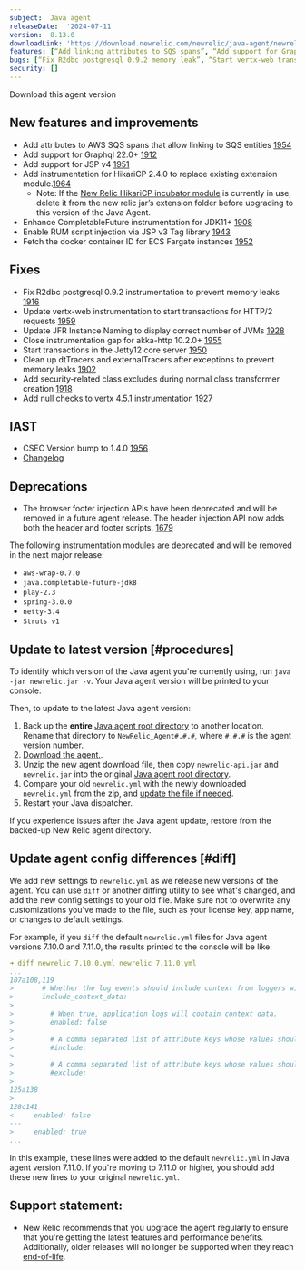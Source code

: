 ```yaml
---
subject:  Java agent
releaseDate:  '2024-07-11'
version:  8.13.0
downloadLink: 'https://download.newrelic.com/newrelic/java-agent/newrelic-agent/8.13.0/'
features: [“Add linking attributes to SQS spans”, “Add support for Graphql 22”, “Add support for JSP v4”, “Add support for HikariCP 2.4.0”, “Enhance CompletableFuture instrumentation for JDK11+”, “Enable RUM script injection via JSP v3 Tag library”, “Fetch the docker container ID for ECS Fargate instances”]
bugs: [“Fix R2dbc postgresql 0.9.2 memory leak”, “Start vertx-web transactions for HTTP/2 requests”, “Update JFR Instance Naming”, “Close instrumentation gap for akka-http 10.2.0+”, “Start transactions in the Jetty12 core server”,  “Clean up tracers after exceptions to prevent memory leaks”, “Add security-related class excludes during class transformer creation”,  “Add null checks to vertx 4.5.1 instrumentation ”]
security: []
---
```


<ButtonGroup>
  <ButtonLink
    role="button"
    to="https://download.newrelic.com/newrelic/java-agent/newrelic-agent/8.13.0/"
    variant="primary"
  >
    Download this agent version
  </ButtonLink>
</ButtonGroup>

## New features and improvements

* Add attributes to AWS SQS spans that allow linking to SQS entities [1954](https://github.com/newrelic/newrelic-java-agent/pull/1954)
* Add support for Graphql 22.0+ [1912](https://github.com/newrelic/newrelic-java-agent/pull/1912)
* Add support for JSP v4 [1951](https://github.com/newrelic/newrelic-java-agent/pull/1951)
* Add instrumentation for HikariCP 2.4.0 to replace existing extension module.[1964](https://github.com/newrelic/newrelic-java-agent/pull/1964)
  * Note: If the [New Relic HikariCP incubator module](https://docs.newrelic.com/docs/apm/agents/java-agent/instrumentation/extension-additional-instrumentation-modules/#hikaricp-240) is currently in use, delete it from the new relic jar’s extension folder before upgrading to this version of the Java Agent.
* Enhance CompletableFuture instrumentation for JDK11+ [1908](https://github.com/newrelic/newrelic-java-agent/pull/1908)
* Enable RUM script injection via JSP v3 Tag library [1943](https://github.com/newrelic/newrelic-java-agent/pull/1943)
* Fetch the docker container ID for ECS Fargate instances [1952](https://github.com/newrelic/newrelic-java-agent/pull/1952)

## Fixes

* Fix R2dbc postgresql 0.9.2 instrumentation to prevent memory leaks  [1916](https://github.com/newrelic/newrelic-java-agent/pull/1916)
* Update vertx-web instrumentation to start transactions for HTTP/2 requests [1959](https://github.com/newrelic/newrelic-java-agent/pull/1959)
* Update JFR Instance Naming to display correct number of JVMs  [1928](https://github.com/newrelic/newrelic-java-agent/pull/1928)
* Close instrumentation gap for akka-http 10.2.0+ [1955](https://github.com/newrelic/newrelic-java-agent/pull/1955)
* Start transactions in the Jetty12 core server [1950](https://github.com/newrelic/newrelic-java-agent/pull/1950)
* Clean up dtTracers and externalTracers after exceptions to prevent memory leaks [1902](https://github.com/newrelic/newrelic-java-agent/pull/1902)
* Add security-related class excludes during normal class transformer creation [1918](https://github.com/newrelic/newrelic-java-agent/pull/1918)
* Add null checks to vertx 4.5.1 instrumentation [1927](https://github.com/newrelic/newrelic-java-agent/pull/1927)

## IAST

* CSEC Version bump to 1.4.0 [1956](https://github.com/newrelic/newrelic-java-agent/pull/1956)
* [Changelog](https://github.com/newrelic/csec-java-agent/releases/tag/1.4.0)

## Deprecations

* The browser footer injection APIs have been deprecated and will be removed in a future agent release. The header injection API now adds both the header and footer scripts. [1679](https://github.com/newrelic/newrelic-java-agent/pull/1679)

The following instrumentation modules are deprecated and will be removed in the next major release:

* `aws-wrap-0.7.0`
* `java.completable-future-jdk8`
* `play-2.3`
* `spring-3.0.0`
* `netty-3.4`
* `Struts v1`

## Update to latest version [#procedures]

To identify which version of the Java agent you're currently using, run `java -jar newrelic.jar -v`. Your Java agent version will be printed to your console.

Then, to update to the latest Java agent version:

1. Back up the **entire** [Java agent root directory](/docs/agents/manage-apm-agents/troubleshooting/find-agent-root-directory#java-agent) to another location. Rename that directory to `NewRelic_Agent#.#.#`, where `#.#.#` is the agent version number.
2. [Download the agent.](/docs/release-notes/agent-release-notes/java-release-notes).
3. Unzip the new agent download file, then copy `newrelic-api.jar` and `newrelic.jar` into the original [Java agent root directory](/docs/agents/manage-apm-agents/troubleshooting/find-agent-root-directory#java-agent).
4. Compare your old `newrelic.yml` with the newly downloaded `newrelic.yml` from the zip, and [update the file if needed](#diff).
5. Restart your Java dispatcher.

If you experience issues after the Java agent update, restore from the backed-up New Relic agent directory.

## Update agent config differences [#diff]

We add new settings to `newrelic.yml` as we release new versions of the agent. You can use `diff` or another diffing utility to see what's changed, and add the new config settings to your old file. Make sure not to overwrite any customizations you've made to the file, such as your license key, app name, or changes to default settings.

For example, if you `diff` the default `newrelic.yml` files for Java agent versions 7.10.0 and 7.11.0, the results printed to the console will be like:

```yaml
➜ diff newrelic_7.10.0.yml newrelic_7.11.0.yml
...
107a108,119
>       # Whether the log events should include context from loggers with support for that.
>       include_context_data:
>
>         # When true, application logs will contain context data.
>         enabled: false
>
>         # A comma separated list of attribute keys whose values should be sent to New Relic.
>         #include:
>
>         # A comma separated list of attribute keys whose values should not be sent to New Relic.
>         #exclude:
>
125a138
>
128c141
<     enabled: false
---
>     enabled: true
...
```

In this example, these lines were added to the default `newrelic.yml` in Java agent version 7.11.0. If you're moving to 7.11.0 or higher, you should add these new lines to your original `newrelic.yml`.

## Support statement:

* New Relic recommends that you upgrade the agent regularly to ensure that you're getting the latest features and performance benefits. Additionally, older releases will no longer be supported when they reach [end-of-life](https://docs.newrelic.com/docs/using-new-relic/cross-product-functions/install-configure/notification-changes-new-relic-saas-features-distributed-software/).
